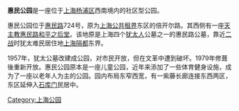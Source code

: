 '''惠民公园'''是一座位于[[上海|上海]][[杨浦区|杨浦区]]西南境内的社区型公园。

惠民公园位于[[惠民路_(上海)|惠民路]]724号，原为[[上海公共租界|上海公共租界]]东区的倍开尔路。其西侧有一座[[天主教|天主教]][[惠民路和平之后堂|惠民路和平之后堂]]。该地原是上海四个[[犹太人|犹太人]]公墓之一的惠民路公墓，靠近[[二战|二战]]时犹太难民居住地[[上海隔都|上海隔都]]东界。

1957年，犹太公墓改建成公园，对市民开放，但在文革中遭到破坏。1979年修葺後重新开放。惠民公园原本是一座儿童公园，近年来添加了一些体育健身设施，成为了一座以老年人为主的公园。园内布局东窄西宽，有一紫藤长廊连接东西两区，东区延伸入[[石库门|石库门]]民居中。
{{上海公园}}

[[Category:上海公园|Category:上海公园]]